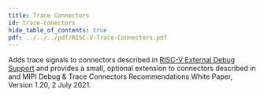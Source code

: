 ```yaml
---
title: Trace Connectors
id: trace-conectors
hide_table_of_contents: true
pdf: ../../../pdf/RISC-V-Trace-Connectors.pdf
---
```


Adds trace signals to connectors described in [RISC-V External Debug Support](./debug) and provides a small, optional extension to connectors described in  and MIPI Debug & Trace Connectors Recommendations White Paper, Version 1.20, 2 July 2021.

<PDF download= {frontMatter.pdf} title= {frontMatter.title} >
</PDF>